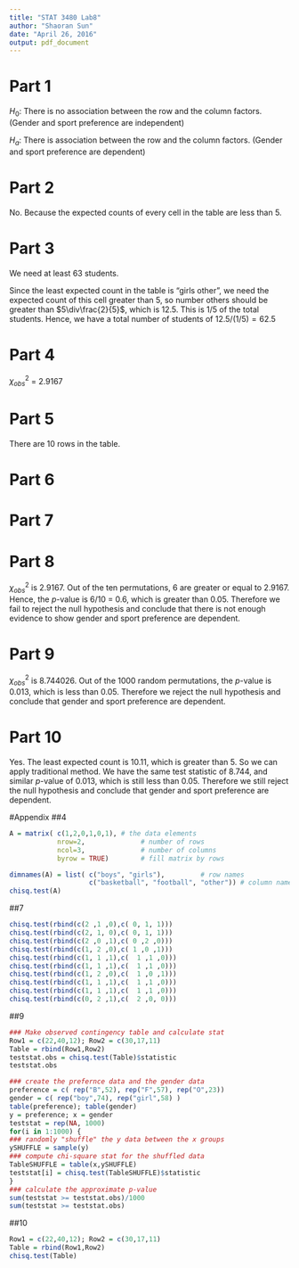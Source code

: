 ```yaml
---
title: "STAT 3480 Lab8"
author: "Shaoran Sun"
date: "April 26, 2016"
output: pdf_document
---
```


# Part 1
$H_0$: There is no association between the row and the column factors. (Gender and sport preference are independent)

$H_a$: There is association between the row and the column factors. (Gender and sport preference are dependent)

# Part 2
No. Because the expected counts of every cell in the table are less than 5.

\begin{center}

\begin{tabular}{c|c|c|c|c}
\hline
 & basketball & football & other & total\\
\hline
boys  & 1 & 2 & 0 & 3    \\
girls & 1 & 0 & 1 & 2  \\
\hline
total & 2 & 2 & 1 & 5 \\
\hline
\end{tabular}


Table of Expected Counts

\begin{tabular}{c|c|c|c|c}
\hline
 & basketball & football & other & total\\
\hline
boys  & 6/5 & 6/5 & 3/5 & 3    \\
girls & 4/5 & 4/5 & 2/5 & 2  \\
\hline
total &  2  &  2  &  1  & 5 \\
\hline
\end{tabular}
\end{center}

# Part 3
We need at least 63 students. 

Since the least expected count in the table is "girls other", we need the expected count of this cell greater than 5, so number others should be greater than $5\div\frac{2}{5}$, which is 12.5. This is $1/5$ of the total students. Hence, we have a total number of students of $12.5/(1/5)=62.5$

# Part 4
$\chi^2_{obs}$ = 2.9167

# Part 5
There are 10 rows in the table.

\begin{center}
\begin{tabular}{l*{2}|{c}r}
\hline
boys  &   girls  \\
\hline
B1 B2 F1&F2 O1 \\
B1 B2 F2&F1 O1 \\
B1 B2 O1&F1 F2 \\
B1 F1 F2&B2 O1 \\
B1 F1 O1&B2 F2 \\
B1 F2 O1&B2 F1 \\
B2 F1 F2&B1 O1 \\
B2 F1 O1&B1 F2 \\
B2 F2 O1&B1 F1 \\
F1 F2 O1&B1 B2 \\
\end{tabular}
\end{center}

# Part 6
\begin{center}
\begin{tabular}{l*{2}|{c}r}
\hline
boys  &   girls  \\
B F O & B F O \\
\hline
2 1 0& 0 1 1\\
2 1 0& 0 1 1\\
2 0 1& 0 2 0\\
1 2 0& 1 0 1\\
1 1 1& 1 1 0\\
1 1 1& 1 1 0\\
1 2 0& 1 0 1\\
1 1 1& 1 1 0\\
1 1 1& 1 1 0\\
0 2 1& 2 0 0\\
\end{tabular}
\end{center}

# Part 7
\begin{center}
\begin{tabular}{l*{3}|{c}r}
\hline
boys  &   girls  & test statistic $\chi^2$\\
B F O & B F O \\
\hline
2 1 0& 0 1 1&2.9167\\
2 1 0& 0 1 1&2.9167\\
2 0 1& 0 2 0&5\\
1 2 0& 1 0 1&2.9167\\
1 1 1& 1 1 0&0.83333\\
1 1 1& 1 1 0&0.83333\\
1 2 0& 1 0 1&2.9167\\
1 1 1& 1 1 0&0.83333\\
1 1 1& 1 1 0&0.83333\\
0 2 1& 2 0 0&5\\
\end{tabular}
\end{center}


# Part 8
$\chi^2_{obs}$ is 2.9167. Out of the ten permutations, 6 are greater or equal to 2.9167. Hence, the $p$-value is 6/10 = 0.6, which is greater than 0.05. Therefore we fail to reject the null hypothesis and conclude that there is not enough evidence to show gender and sport preference are dependent.

# Part 9
$\chi^2_{obs}$ is 8.744026. Out of the 1000 random permutations, the $p$-value is 0.013, which is less than 0.05. Therefore we reject the null hypothesis and conclude that gender and sport preference are dependent.


# Part 10
Yes. The least expected count is 10.11, which is greater than 5. So we can apply traditional method. We have the same test statistic of 8.744, and similar $p$-value of 0.013, which is still less than 0.05. Therefore we still reject the null hypothesis and conclude that gender and sport preference are dependent.




\begin{center}

\begin{tabular}{c|c|c|c|c}
\hline
 & basketball & football & other & total\\
\hline
boys  & 22 & 40 & 12 & 74    \\
girls & 30 & 17 & 11 & 58  \\
\hline
total & 52 & 57 & 23 & 132 \\
\hline
\end{tabular}


Table of Expected Counts

\begin{tabular}{c|c|c|c|c}
\hline
 & swimming & soccer & track & total\\
\hline
boys  &  4&4  &4  &    12 \\
girls &4  &4  &3  &   11\\
\hline
total &   8 &  8  &  7  & 23 (grand total = 132) \\
\hline
\end{tabular}
\end{center}


#Appendix
##4
```r

A = matrix( c(1,2,0,1,0,1), # the data elements 
            nrow=2,              # number of rows 
            ncol=3,              # number of columns 
            byrow = TRUE)        # fill matrix by rows 

dimnames(A) = list( c("boys", "girls"),         # row names 
                    c("basketball", "football", "other")) # column names 
chisq.test(A)
```

##7
```r
chisq.test(rbind(c(2 ,1 ,0),c( 0, 1, 1)))
chisq.test(rbind(c(2, 1, 0),c( 0, 1, 1)))
chisq.test(rbind(c(2 ,0 ,1),c( 0 ,2 ,0)))
chisq.test(rbind(c(1, 2 ,0),c( 1 ,0 ,1)))
chisq.test(rbind(c(1, 1 ,1),c(  1 ,1 ,0)))
chisq.test(rbind(c(1, 1 ,1),c(  1 ,1 ,0)))
chisq.test(rbind(c(1, 2 ,0),c(  1 ,0 ,1)))
chisq.test(rbind(c(1, 1 ,1),c(  1 ,1 ,0)))
chisq.test(rbind(c(1, 1 ,1),c(  1 ,1 ,0)))
chisq.test(rbind(c(0, 2 ,1),c(  2 ,0, 0)))
```

##9
```r
### Make observed contingency table and calculate stat
Row1 = c(22,40,12); Row2 = c(30,17,11)
Table = rbind(Row1,Row2)
teststat.obs = chisq.test(Table)$statistic
teststat.obs

### create the prefernce data and the gender data
preference = c( rep("B",52), rep("F",57), rep("O",23))
gender = c( rep("boy",74), rep("girl",58) )
table(preference); table(gender)
y = preference; x = gender
teststat = rep(NA, 1000)
for(i in 1:1000) {
### randomly "shuffle" the y data between the x groups
ySHUFFLE = sample(y)
### compute chi-square stat for the shuffled data
TableSHUFFLE = table(x,ySHUFFLE)
teststat[i] = chisq.test(TableSHUFFLE)$statistic
}
### calculate the approximate p-value
sum(teststat >= teststat.obs)/1000
sum(teststat >= teststat.obs)
```

##10
```r
Row1 = c(22,40,12); Row2 = c(30,17,11)
Table = rbind(Row1,Row2)
chisq.test(Table)
```